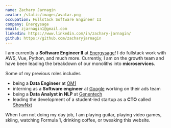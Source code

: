 ```yaml
---
name: Zachary Jarnagin
avatar: /static/images/avatar.png
occupation: Fullstack Software Engineer II
company: Energysage
email: zjarnagin1@gmail.com
linkedin: https://www.linkedin.com/in/zachary-jarnagin/
github: https://github.com/zacharyjarnagin
---
```


I am currently a **Software Engineer II** at [Energysage](https://www.energysage.com/)! I do fullstack work with AWS, Vue, Python, and much more. Currently, I am on the growth team and have been leading the breakdown of our monoliths into **microservices**.

Some of my previous roles includes

* being a **Data Engineer** at [OM1](https://www.om1.com/)
* interning as a **Software engineer** at [Google](https://www.google.com/about/careers/applications/jobs/results) working on their ads team
* being a **Data Analyst in NLP** at [Genentech](https://www.gene.com/)
* leading the development of a student-led startup as a **CTO** called [ShowNxt](https://www.bizjournals.com/boston/inno/stories/profiles/2020/08/19/shownxt-northeastern-app-college-athlete-recruiter.html)

When I am not doing my day job, I am playing guitar, playing video games, skiing, watching Formula 1, drinking coffee, or tweaking this website.
